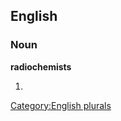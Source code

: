==English==

===Noun===
'''radiochemists'''

# {{plural of|[[radiochemist]]}}

[[Category:English plurals]]